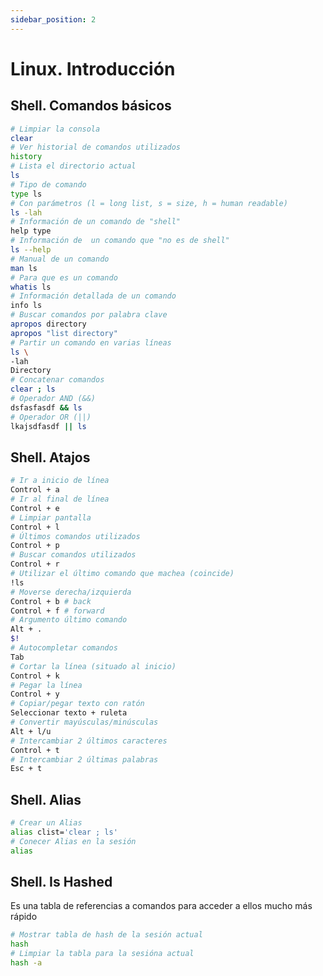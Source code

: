 ```yaml
---
sidebar_position: 2
---
```


# Linux. Introducción

## Shell. Comandos básicos

```zsh
# Limpiar la consola
clear
# Ver historial de comandos utilizados
history
# Lista el directorio actual
ls
# Tipo de comando
type ls
# Con parámetros (l = long list, s = size, h = human readable)
ls -lah
# Información de un comando de "shell"
help type
# Información de  un comando que "no es de shell"
ls --help
# Manual de un comando
man ls
# Para que es un comando
whatis ls
# Información detallada de un comando
info ls
# Buscar comandos por palabra clave
apropos directory
apropos "list directory"
# Partir un comando en varias líneas
ls \
-lah
Directory
# Concatenar comandos
clear ; ls
# Operador AND (&&)
dsfasfasdf && ls
# Operador OR (||)
lkajsdfasdf || ls
```

## Shell. Atajos

```sh
# Ir a inicio de línea
Control + a
# Ir al final de línea
Control + e
# Limpiar pantalla
Control + l
# Últimos comandos utilizados
Control + p
# Buscar comandos utilizados
Control + r
# Utilizar el último comando que machea (coincide)
!ls
# Moverse derecha/izquierda
Control + b # back
Control + f # forward
# Argumento último comando
Alt + .
$!
# Autocompletar comandos
Tab
# Cortar la línea (situado al inicio)
Control + k
# Pegar la línea
Control + y
# Copiar/pegar texto con ratón
Seleccionar texto + ruleta
# Convertir mayúsculas/minúsculas
Alt + l/u
# Intercambiar 2 últimos caracteres
Control + t
# Intercambiar 2 últimas palabras
Esc + t
```

## Shell. Alias

```sh
# Crear un Alias
alias clist='clear ; ls'
# Conecer Alias en la sesión
alias
```

## Shell. Is Hashed

Es una tabla de referencias a comandos para acceder a ellos mucho más rápido

```sh
# Mostrar tabla de hash de la sesión actual
hash
# Limpiar la tabla para la sesióna actual
hash -a
```
